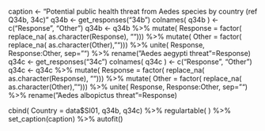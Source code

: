 
caption <- "Potential public health threat from Aedes species by country (ref Q34b, 34c)"
q34b <- get_responses("34b")
colnames( q34b ) <- c("Response", "Other")
q34b <- q34b %>%
  mutate( Response = factor( replace_na( as.character(Response), ""))) %>%
  mutate( Other = factor( replace_na( as.character(Other), ""))) %>%
  unite( Response, Response:Other, sep="") %>%
  rename("Aedes aegypti threat"=Response)
q34c <- get_responses("34c")
colnames( q34c ) <- c("Response", "Other")
q34c <- q34c %>%
  mutate( Response = factor( replace_na( as.character(Response), ""))) %>%
  mutate( Other = factor( replace_na( as.character(Other), ""))) %>%
  unite( Response, Response:Other, sep="") %>%
  rename("Aedes albopictus threat"=Response)

cbind( Country = data$SI01, q34b, q34c) %>% 
  regulartable( ) %>% 
  set_caption(caption) %>% autofit()

 
